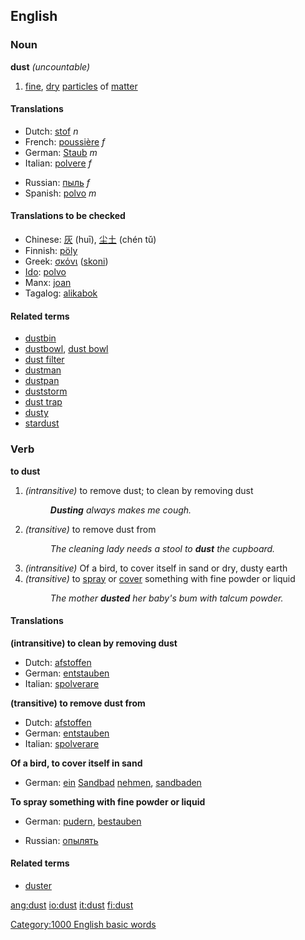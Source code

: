 ==English==
===Noun===
'''dust''' ''(uncountable)''

#[[fine]], [[dry]] [[particle]]s of [[matter]]

====Translations====
{{top}}
*Dutch: [[stof]] ''n''
*French: [[poussière]] ''f''
*German: [[Staub]] ''m''
*Italian: [[polvere]] ''f''
{{mid}}
*Russian: [[пыль]] ''f''
*Spanish: [[polvo]] ''m''
{{bottom}}

====Translations to be checked====
{{checktrans}}
*Chinese: [[灰]] (huī), [[尘土]] (chén tǔ)
*Finnish: [[pöly]]
*Greek: [[σκόνι]] ([[skoni]])
*[[Ido]]: [[polvo]]
*Manx: [[joan#Manx|joan]]
*Tagalog: [[alikabok]]

====Related terms====
*[[dustbin]]
*[[dustbowl]], [[dust bowl]]
*[[dust filter]]
*[[dustman]]
*[[dustpan]]
*[[duststorm]]
*[[dust trap]]
*[[dusty]]
*[[stardust]]

===Verb===
'''to dust'''

#''(intransitive)'' to remove dust; to clean by removing dust
#:'''''Dusting''' always makes me cough.''
#''(transitive)'' to remove dust from
#:''The cleaning lady needs a stool to '''dust''' the cupboard.''
#''(intransitive)'' Of a bird, to cover itself in sand or dry, dusty earth
#''(transitive)'' to [[spray]] or [[cover]] something with fine powder or liquid
#:''The mother '''dusted''' her baby's bum with talcum powder.''

====Translations====
'''(intransitive) to clean by removing dust'''
{{top}}
*Dutch: [[afstoffen]]
*German: [[entstauben]]
*Italian: [[spolverare]]
{{mid}}
{{bottom}}

'''(transitive) to remove dust from'''
{{top}}
*Dutch: [[afstoffen]]
*German: [[entstauben]]
*Italian: [[spolverare]]
{{mid}}
{{bottom}}

'''Of a bird, to cover itself in sand'''
{{top}}
*German: [[ein]] [[Sandbad]] [[nehmen]], [[sandbaden]]
{{mid}}
{{bottom}}

'''To spray something with fine powder or liquid'''
{{top}}
*German: [[pudern]], [[bestauben]]
{{mid}}
*Russian: [[опылять]]
{{bottom}}

====Related terms====
*[[duster]]

[[Category:1000 English basic words]]

[[ang:dust]]
[[io:dust]]
[[it:dust]]
[[fi:dust]]
